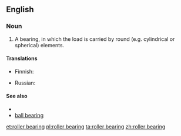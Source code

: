 ==English==

===Noun===
{{en-noun|head=[[roller]] [[bearing]]}}

# A bearing, in which the load is carried by round (e.g. cylindrical or spherical) elements.

====Translations====
{{trans-top|type of bearing}}
* Finnish: {{t+|fi|vierintälaakeri}}
{{trans-mid}}
* Russian: {{t|ru|роликовый подшипник|m|sc=Cyrl|tr=rólikovyj podšípnik}}
{{trans-bottom}}

====See also====
* {{pedialite|Rolling-element bearing}}
* [[ball bearing]]

[[et:roller bearing]]
[[pl:roller bearing]]
[[ta:roller bearing]]
[[zh:roller bearing]]